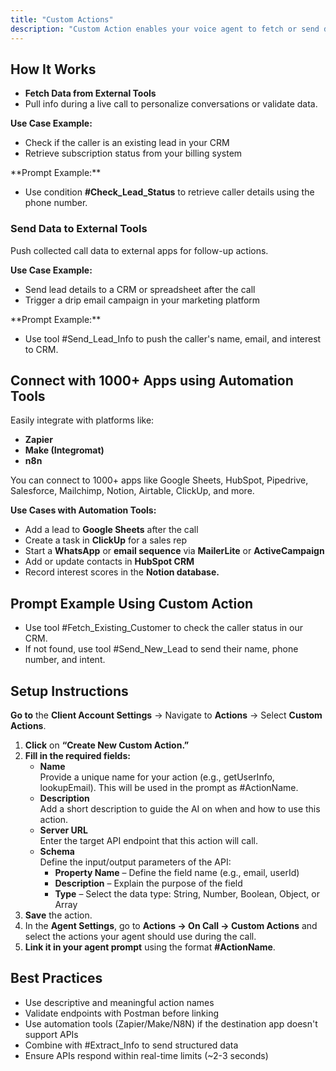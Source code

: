 ```yaml
---
title: "Custom Actions"
description: "Custom Action enables your voice agent to fetch or send data to any external application via real-time API calls. It's ideal for integrating third-party CRMs, marketing tools, databases, or automation platforms directly within the conversation flow."
---
```


## **How It Works**

- **Fetch Data from External Tools**
- Pull info during a live call to personalize conversations or validate data.

**Use Case Example:**

- Check if the caller is an existing lead in your CRM
- Retrieve subscription status from your billing system

<Note>
  **Prompt Example:**

  - Use condition **#Check_Lead_Status** to retrieve caller details using the phone number.
</Note>

### **Send Data to External Tools**

Push collected call data to external apps for follow-up actions.

**Use Case Example:**

- Send lead details to a CRM or spreadsheet after the call
- Trigger a drip email campaign in your marketing platform

<Note>
  **Prompt Example:**

  - Use tool #Send_Lead_Info to push the caller's name, email, and interest to CRM.
</Note>

## **Connect with 1000\+ Apps using Automation Tools**

Easily integrate with platforms like:

- **Zapier**
- **Make (Integromat)**
- **n8n**

You can connect to 1000\+ apps like Google Sheets, HubSpot, Pipedrive, Salesforce, Mailchimp, Notion, Airtable, ClickUp, and more.

**Use Cases with Automation Tools:**

- Add a lead to **Google Sheets** after the call
- Create a task in **ClickUp** for a sales rep
- Start a **WhatsApp** or **email sequence** via **MailerLite** or **ActiveCampaign**
- Add or update contacts in **HubSpot CRM**
- Record interest scores in the **Notion database.**

## **Prompt Example Using Custom Action**

- Use tool #Fetch_Existing_Customer to check the caller status in our CRM. 
- If not found, use tool #Send_New_Lead to send their name, phone number, and intent.

## **Setup Instructions**

**Go to** the **Client Account Settings** → Navigate to **Actions** → Select **Custom Actions**.

1. **Click** on **“Create New Custom Action.”**
2. **Fill in the required fields:**
   - **Name**\
     Provide a unique name for your action (e.g., getUserInfo, lookupEmail). This will be used in the prompt as #ActionName.
   - **Description**\
     Add a short description to guide the AI on when and how to use this action.
   - **Server URL**\
     Enter the target API endpoint that this action will call.
   - **Schema**\
     Define the input/output parameters of the API:
     - **Property Name** – Define the field name (e.g., email, userId)
     - **Description** – Explain the purpose of the field
     - **Type** – Select the data type: String, Number, Boolean, Object, or Array
3. **Save** the action.
4. In the **Agent Settings**, go to **Actions → On Call → Custom Actions** and select the actions your agent should use during the call.
5. **Link it in your agent prompt** using the format **#ActionName**.

## **Best Practices**

- Use descriptive and meaningful action names
- Validate endpoints with Postman before linking
- Use automation tools (Zapier/Make/N8N) if the destination app doesn't support APIs
- Combine with #Extract_Info to send structured data
- Ensure APIs respond within real-time limits (~2-3 seconds)